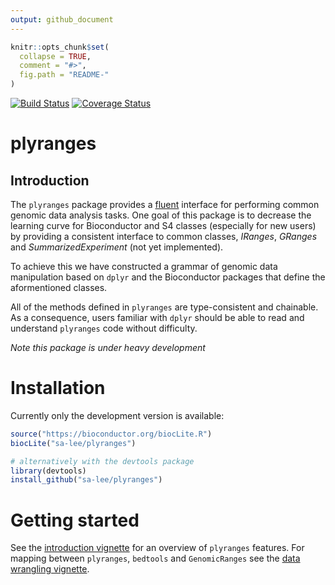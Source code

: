 ```yaml
---
output: github_document
---
```


<!-- README.md is generated from README.Rmd. Please edit that file -->

```r
knitr::opts_chunk$set(
  collapse = TRUE,
  comment = "#>",
  fig.path = "README-"
)
```
[![Build Status](https://travis-ci.org/sa-lee/plyranges.svg?branch=master)](https://travis-ci.org/sa-lee/plyranges)
[![Coverage Status](https://img.shields.io/codecov/c/github/sa-lee/plyranges/master.svg)](https://codecov.io/github/sa-lee/plyranges?branch=master)

# plyranges

## Introduction 
The `plyranges` package provides a 
[fluent](https://en.wikipedia.org/wiki/Fluent_interface) interface for 
performing common genomic data analysis tasks. One goal of this package is to 
decrease the learning curve for Bioconductor and S4 classes 
(especially for new users) by providing a consistent interface to 
common classes, _IRanges_, _GRanges_ and _SummarizedExperiment_ 
(not yet implemented). 

To achieve this we have constructed a grammar of genomic data manipulation
based on `dplyr` and the Bioconductor packages that define the aformentioned
classes. 

All of the methods defined in `plyranges` are type-consistent and 
chainable. As a consequence, users familiar with 
`dplyr` should be able to read and understand `plyranges` code without 
difficulty.

*Note this package is under heavy development*

# Installation

Currently only the development version is available:
```r
source("https://bioconductor.org/biocLite.R")
biocLite("sa-lee/plyranges")

# alternatively with the devtools package
library(devtools)
install_github("sa-lee/plyranges")
```

# Getting started

See the [introduction vignette](articles/introduction-plyranges.md) for an
overview of `plyranges` features. For mapping between `plyranges`, `bedtools`
and `GenomicRanges` see the [data wrangling vignette](articles/bedtools-examples.md).





